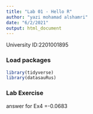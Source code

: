 ```yaml
---
title: "Lab 01 - Hello R"
author: "yazi mohamad alshamri"
date: "6/2/2021"
output: html_document
---
```


University ID:2201001895

### Load packages

```r
library(tidyverse) 
library(datasauRus)
```


### Lab Exercise

answer for Ex4 =-0.0683


